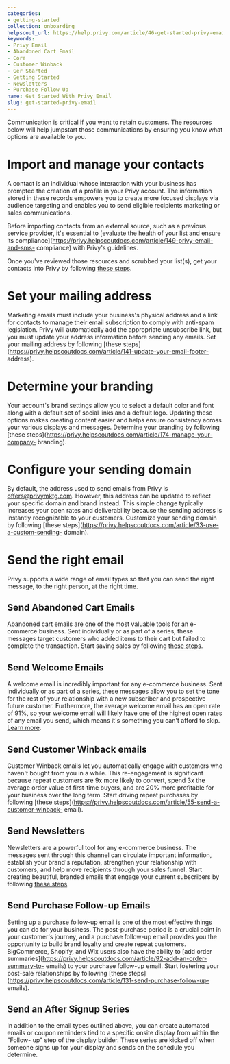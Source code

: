```yaml
---
categories:
- getting-started
collection: onboarding
helpscout_url: https://help.privy.com/article/46-get-started-privy-email
keywords:
- Privy Email
- Abandoned Cart Email
- Core
- Customer Winback
- Ger Started
- Getting Started
- Newsletters
- Purchase Follow Up
name: Get Started With Privy Email
slug: get-started-privy-email
---
```

Communication is critical if you want to retain customers. The resources below
will help jumpstart those communications by ensuring you know what options are
available to you.

# Import and manage your contacts

A contact is an individual whose interaction with your business has prompted
the creation of a profile in your Privy account. The information stored in
these records empowers you to create more focused displays via audience
targeting and enables you to send eligible recipients marketing or sales
communications.

Before importing contacts from an external source, such as a previous service
provider, it's essential to [evaluate the health of your list and ensure its
compliance](https://privy.helpscoutdocs.com/article/149-privy-email-and-sms-
compliance) with Privy's guidelines.

Once you've reviewed those resources and scrubbed your list(s), get your
contacts into Privy by following [these
steps](https://privy.helpscoutdocs.com/article/50-create-and-manage-contacts).

# Set your mailing address

Marketing emails must include your business's physical address and a link for
contacts to manage their email subscription to comply with anti-spam
legislation. Privy will automatically add the appropriate unsubscribe link,
but you must update your address information before sending any emails. Set
your mailing address by following [these
steps](https://privy.helpscoutdocs.com/article/141-update-your-email-footer-
address).

# Determine your branding

Your account's brand settings allow you to select a default color and font
along with a default set of social links and a default logo. Updating these
options makes creating content easier and helps ensure consistency across your
various displays and messages. Determine your branding by following [these
steps](https://privy.helpscoutdocs.com/article/174-manage-your-company-
branding).

# Configure your sending domain

By default, the address used to send emails from Privy is
offers@privymktg.com. However, this address can be updated to reflect your
specific domain and brand instead. This simple change typically increases your
open rates and deliverability because the sending address is instantly
recognizable to your customers. Customize your sending domain by following
[these steps](https://privy.helpscoutdocs.com/article/33-use-a-custom-sending-
domain).

# Send the right email

Privy supports a wide range of email types so that you can send the right
message, to the right person, at the right time.

## Send Abandoned Cart Emails

Abandoned cart emails are one of the most valuable tools for an e-commerce
business. Sent individually or as part of a series, these messages target
customers who added items to their cart but failed to complete the
transaction. Start saving sales by following [these
steps](https://privy.helpscoutdocs.com/article/39-send-abandoned-cart-emails).

## Send Welcome Emails

A welcome email is incredibly important for any e-commerce business. Sent
individually or as part of a series, these messages allow you to set the tone
for the rest of your relationship with a new subscriber and prospective future
customer. Furthermore, the average welcome email has an open rate of 91%, so
your welcome email will likely have one of the highest open rates of any email
you send, which means it's something you can't afford to skip. [Learn
more](https://privy.helpscoutdocs.com/article/130-send-a-welcome-series).

## Send Customer Winback emails

Customer Winback emails let you automatically engage with customers who
haven't bought from you in a while. This re-engagement is significant because
repeat customers are 9x more likely to convert, spend 3x the average order
value of first-time buyers, and are 20% more profitable for your business over
the long term. Start driving repeat purchases by following [these
steps](https://privy.helpscoutdocs.com/article/55-send-a-customer-winback-
email).

## Send Newsletters

Newsletters are a powerful tool for any e-commerce business. The messages sent
through this channel can circulate important information, establish your
brand's reputation, strengthen your relationship with customers, and help move
recipients through your sales funnel. Start creating beautiful, branded emails
that engage your current subscribers by following [these
steps](https://privy.helpscoutdocs.com/article/169-send-newsletter-emails).

## Send Purchase Follow-up Emails

Setting up a purchase follow-up email is one of the most effective things you
can do for your business. The post-purchase period is a crucial point in your
customer's journey, and a purchase follow-up email provides you the
opportunity to build brand loyalty and create repeat customers. BigCommerce,
Shopify, and Wix users also have the ability to [add order
summaries](https://privy.helpscoutdocs.com/article/92-add-an-order-summary-to-
emails) to your purchase follow-up email. Start fostering your post-sale
relationships by following [these
steps](https://privy.helpscoutdocs.com/article/131-send-purchase-follow-up-
emails).

## Send an After Signup Series

In addition to the email types outlined above, you can create automated emails
or coupon reminders tied to a specific onsite display from within the "Follow-
up" step of the display builder. These series are kicked off when someone
signs up for your display and sends on the schedule you determine.

